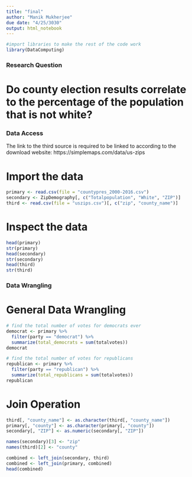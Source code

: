 ```yaml
---
title: "final"
author: "Manik Mukherjee"
due date: "4/25/3030"
output: html_notebook
---
```


```r
#import libraries to make the rest of the code work
library(DataComputing)
```

### Research Question

# Do county election results correlate to the percentage of the population that is not white?

### Data Access

The link to the third source is required to be linked to according to the download website: https://simplemaps.com/data/us-zips

# Import the data
```r
primary <- read.csv(file = "countypres_2000-2016.csv")
secondary <- ZipDemography[, c("Totalpopulation", "White", "ZIP")]
third <- read.csv(file = "uszips.csv")[, c("zip", "county_name")]
```

# Inspect the data
```r
head(primary)
str(primary)
head(secondary)
str(secondary)
head(third)
str(third)
```


### Data Wrangling

# General Data Wrangling

```r
# find the total number of votes for democrats ever
democrat <- primary %>%
  filter(party == "democrat") %>%
  summarize(total_democrats = sum(totalvotes))
democrat

# find the total number of votes for republicans
republican <- primary %>%
  filter(party == "republican") %>%
  summarize(total_republicans = sum(totalvotes))
republican
```

# Join Operation

```r
third[, "county_name"] <- as.character(third[, "county_name"])
primary[, "county"] <- as.character(primary[, "county"])
secondary[, "ZIP"] <- as.numeric(secondary[, "ZIP"])

names(secondary)[3] <- "zip"
names(third)[2] <- "county"
```


```r
combined <- left_join(secondary, third)
combined <- left_join(primary, combined)
head(combined)
```




